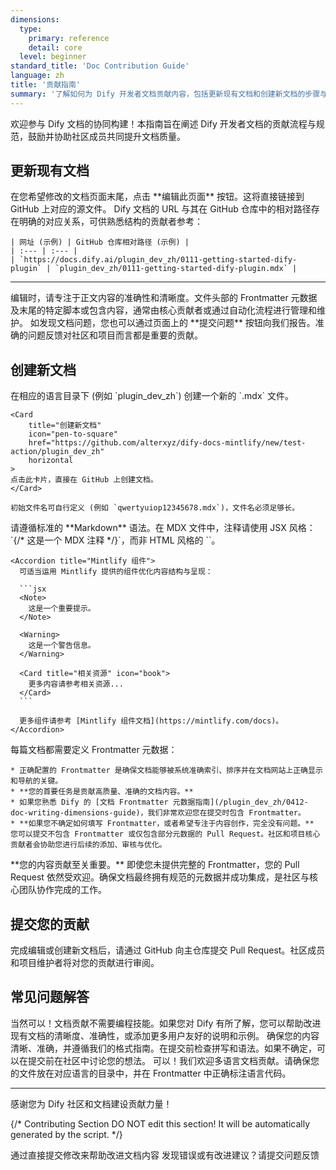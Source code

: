```yaml
---
dimensions:
  type:
    primary: reference
    detail: core
  level: beginner
standard_title: 'Doc Contribution Guide'
language: zh
title: '贡献指南'
summary: '了解如何为 Dify 开发者文档贡献内容，包括更新现有文档和创建新文档的步骤与规范，共同建设高质量的文档资源。'
---
```


欢迎参与 Dify 文档的协同构建！本指南旨在阐述 Dify 开发者文档的贡献流程与规范，鼓励并协助社区成员共同提升文档质量。

## 更新现有文档

<Tabs>
  <Tab title="推荐方式">
    在您希望修改的文档页面末尾，点击 <Icon icon="pen-to-square" /> **编辑此页面** 按钮。这将直接链接到 GitHub 上对应的源文件。

  </Tab>
  <Tab title="通过 URL 定位">
    Dify 文档的 URL 与其在 GitHub 仓库中的相对路径存在明确的对应关系，可供熟悉结构的贡献者参考：
    
    | 网址 (示例) | GitHub 仓库相对路径 (示例) |
    | :--- | :--- |
    | `https://docs.dify.ai/plugin_dev_zh/0111-getting-started-dify-plugin` | `plugin_dev_zh/0111-getting-started-dify-plugin.mdx` |
  </Tab>
</Tabs>

---

<Note>
  编辑时，请专注于正文内容的准确性和清晰度。文件头部的 Frontmatter 元数据及末尾的特定脚本或包含内容，通常由核心贡献者或通过自动化流程进行管理和维护。
</Note>

<Check>
  如发现文档问题，您也可以通过页面上的 **提交问题** 按钮向我们报告。准确的问题反馈对社区和项目而言都是重要的贡献。
</Check>

## 创建新文档

<Steps>
  <Step title="创建文件">
    在相应的语言目录下 (例如 `plugin_dev_zh`) 创建一个新的 `.mdx` 文件。

    <Card
        title="创建新文档"
        icon="pen-to-square"
        href="https://github.com/alterxyz/dify-docs-mintlify/new/test-action/plugin_dev_zh"
        horizontal
    >
    点击此卡片，直接在 GitHub 上创建文档。
    </Card>
    
    初始文件名可自行定义 (例如 `qwertyuiop12345678.mdx`)，文件名必须足够长。
    
  </Step>
  
  <Step title="编写内容">
    <Accordion title="Markdown 语法规范">
      请遵循标准的 **Markdown** 语法。在 MDX 文件中，注释请使用 JSX 风格：`{/* 这是一个 MDX 注释 */}`，而非 HTML 风格的 `<!-- comment -->`。
    </Accordion>
    
    <Accordion title="Mintlify 组件">
      可适当运用 Mintlify 提供的组件优化内容结构与呈现：
      
      ```jsx
      <Note>
        这是一个重要提示。
      </Note>
      
      <Warning>
        这是一个警告信息。
      </Warning>
      
      <Card title="相关资源" icon="book">
        更多内容请参考相关资源...
      </Card>
      ```
      
      更多组件请参考 [Mintlify 组件文档](https://mintlify.com/docs)。
    </Accordion>
  </Step>
  
  <Step title="添加 Frontmatter (元数据)">
    每篇文档都需要定义 Frontmatter 元数据：
    
    * 正确配置的 Frontmatter 是确保文档能够被系统准确索引、排序并在文档网站上正确显示和导航的关键。
    * **您的首要任务是贡献高质量、准确的文档内容。**
    * 如果您熟悉 Dify 的 [文档 Frontmatter 元数据指南](/plugin_dev_zh/0412-doc-writing-dimensions-guide)，我们非常欢迎您在提交时包含 Frontmatter。
    * **如果您不确定如何填写 Frontmatter，或者希望专注于内容创作，完全没有问题。** 您可以提交不包含 Frontmatter 或仅包含部分元数据的 Pull Request。社区和项目核心贡献者会协助您进行后续的添加、审核与优化。
  </Step>
</Steps>

<Check>
  **您的内容贡献至关重要。** 即使您未提供完整的 Frontmatter，您的 Pull Request 依然受欢迎。确保文档最终拥有规范的元数据并成功集成，是社区与核心团队协作完成的工作。
</Check>

## 提交您的贡献

完成编辑或创建新文档后，请通过 GitHub 向主仓库提交 Pull Request。社区成员和项目维护者将对您的贡献进行审阅。

## 常见问题解答

<AccordionGroup>
  <Accordion title="我没有编程背景，可以贡献文档吗？">
    当然可以！文档贡献不需要编程技能。如果您对 Dify 有所了解，您可以帮助改进现有文档的清晰度、准确性，或添加更多用户友好的说明和示例。
  </Accordion>
  
  <Accordion title="如何确保我的贡献被接受？">
    确保您的内容清晰、准确，并遵循我们的格式指南。在提交前检查拼写和语法。如果不确定，可以在提交前在社区中讨论您的想法。
  </Accordion>
  
  <Accordion title="我可以用英语以外的语言贡献吗？">
    可以！我们欢迎多语言文档贡献。请确保您的文件放在对应语言的目录中，并在 Frontmatter 中正确标注语言代码。
  </Accordion>
</AccordionGroup>

---

感谢您为 Dify 社区和文档建设贡献力量！

{/*
Contributing Section
DO NOT edit this section!
It will be automatically generated by the script.
*/}

<CardGroup cols="2">
    <Card
        title="编辑此页面"
        icon="pen-to-square"
        href="https://github.com/langgenius/dify-docs-mintlify/edit/main/plugin_dev_zh/0411-doc-contribution-guide.mdx"
    >
        通过直接提交修改来帮助改进文档内容
    </Card>
    <Card
        title="提交问题"
        icon="github"
        href="https://github.com/langgenius/dify-docs-mintlify/issues/new?title=文档问题%3A%20doc-contribution-gu&body=%23%23%20问题描述%0A%3C%21--%20请简要描述您发现的问题%20--%3E%0A%0A%23%23%20页面链接%0Ahttps%3A%2F%2Fgithub.com%2Flanggenius%2Fdify-docs-mintlify%2Fblob%2Fmain%2Fplugin_dev_zh%2F0411-doc-contribution-guide.mdx%0A%0A%23%23%20建议修改%0A%3C%21--%20如果有具体的修改建议，请在此说明%20--%3E%0A%0A%3C%21--%20感谢您对文档质量的关注！%20--%3E"
    >
        发现错误或有改进建议？请提交问题反馈
    </Card>
</CardGroup>
